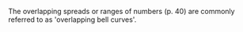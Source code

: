 
The overlapping spreads or ranges of numbers (p. 40) are commonly referred to as 'overlapping bell curves'.